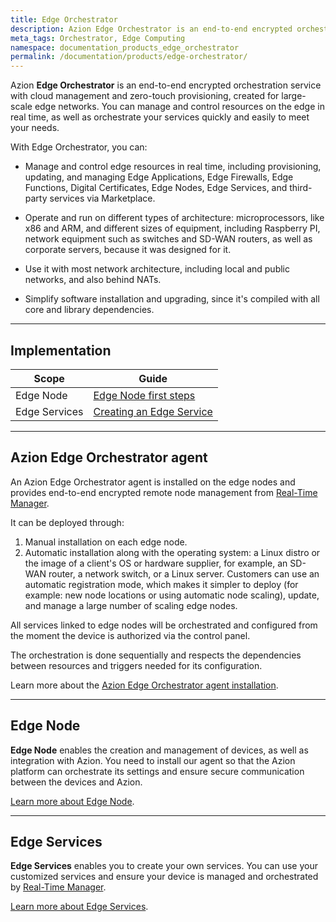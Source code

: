 ```yaml
---
title: Edge Orchestrator
description: Azion Edge Orchestrator is an end-to-end encrypted orchestration service with cloud management and zero-touch provisioning, created for large-scale Edge networks. Manage and control resources on the edge in real time and orchestrate your services quickly and easily to meet your needs.
meta_tags: Orchestrator, Edge Computing
namespace: documentation_products_edge_orchestrator
permalink: /documentation/products/edge-orchestrator/
---
```


Azion **Edge Orchestrator** is an end-to-end encrypted orchestration service with cloud management and zero-touch provisioning, created for large-scale edge networks. You can manage and control resources on the edge in real time, as well as orchestrate your services quickly and easily to meet your needs.

With Edge Orchestrator, you can:

- Manage and control edge resources in real time, including provisioning, updating, and managing Edge Applications, Edge Firewalls, Edge Functions, Digital Certificates, Edge Nodes, Edge Services, and third-party services via Marketplace.

- Operate and run on different types of architecture: microprocessors, like x86 and ARM, and different sizes of equipment, including Raspberry PI, network equipment such as switches and SD-WAN routers, as well as corporate servers, because it was designed for it.

- Use it with most network architecture, including local and public networks, and also behind NATs.

- Simplify software installation and upgrading, since it's compiled with all core and library dependencies.

---

## Implementation

| Scope | Guide |
| - | - | 
| Edge Node | [Edge Node first steps](/en/documentation/products/guides/edge-node-first-steps/) |
| Edge Services| [Creating an Edge Service](/en/documentation/products/guides/edge-services-first-steps/) |

---

## Azion Edge Orchestrator agent

An Azion Edge Orchestrator agent is installed on the edge nodes and provides end-to-end encrypted remote node management from [Real-Time Manager](https://manager.azion.com/). 

It can be deployed through:

1. Manual installation on each edge node.
2. Automatic installation along with the operating system: a Linux distro or the image of a client's OS or hardware supplier, for example, an SD-WAN router, a network switch, or a Linux server. Customers can use an automatic registration mode, which makes it simpler to deploy (for example: new node locations or using automatic node scaling), update, and manage a large number of scaling edge nodes.

All services linked to edge nodes will be orchestrated and configured from the moment the device is authorized via the control panel.

The orchestration is done sequentially and respects the dependencies between resources and triggers needed for its configuration.

Learn more about the [Azion Edge Orchestrator agent installation](/en/documentation/products/guides/edge-node-first-steps/#installing).

---

## Edge Node

**Edge Node** enables the creation and management of devices, as well as integration with Azion. You need to install our agent so that the Azion platform can orchestrate its settings and ensure secure communication between the devices and Azion.

[Learn more about Edge Node](/en/documentation/products/edge-orchestrator/edge-node/).

---

## Edge Services

**Edge Services** enables you to create your own services. You can use your customized services and ensure your device is managed and orchestrated by [Real-Time Manager](https://manager.azion.com).

[Learn more about Edge Services](/en/documentation/products/edge-orchestrator/edge-services/).


